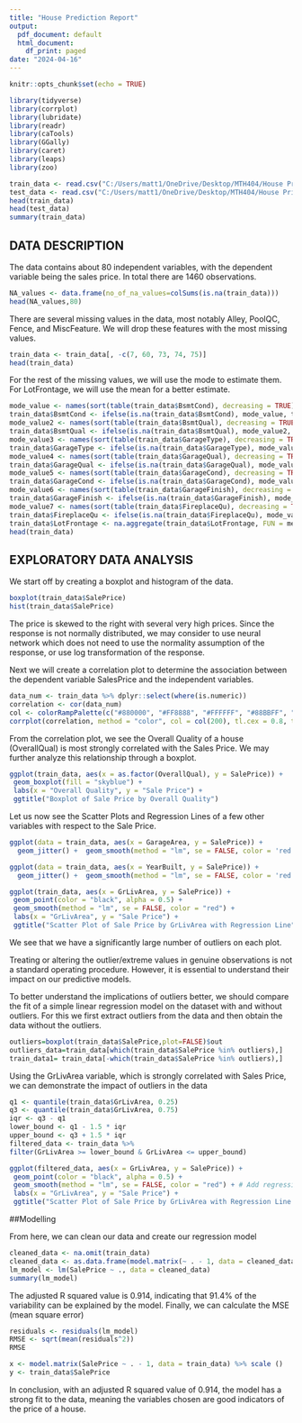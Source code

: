---
title: "House Prediction Report"
output:
  pdf_document: default
  html_document:
    df_print: paged
date: "2024-04-16"
---

```{r setup, include=FALSE}
knitr::opts_chunk$set(echo = TRUE)
```

```{r}
library(tidyverse)
library(corrplot)
library(lubridate)
library(readr)
library(caTools)
library(GGally)
library(caret)
library(leaps)
library(zoo)

```

```{r}
train_data <- read.csv("C:/Users/matt1/OneDrive/Desktop/MTH404/House Prices Data/train.csv")
test_data <- read.csv("C:/Users/matt1/OneDrive/Desktop/MTH404/House Prices Data/test.csv")
head(train_data)
head(test_data)
summary(train_data)
```
## DATA DESCRIPTION
The data contains about 80 independent variables, with the dependent variable being the sales price. In total there are 1460 observations.

```{r}
NA_values <- data.frame(no_of_na_values=colSums(is.na(train_data)))
head(NA_values,80)
```
There are several missing values in the data, most notably Alley, PoolQC, Fence, and MiscFeature. We will drop these features with the most missing values.

```{r}
train_data <- train_data[, -c(7, 60, 73, 74, 75)]
head(train_data)
```
For the rest of the missing values, we will use the mode to estimate them. For LotFrontage, we will use the mean for a better estimate.

```{r}
mode_value <- names(sort(table(train_data$BsmtCond), decreasing = TRUE))[1]
train_data$BsmtCond <- ifelse(is.na(train_data$BsmtCond), mode_value, train_data$BsmtCond)
mode_value2 <- names(sort(table(train_data$BsmtQual), decreasing = TRUE))[1]
train_data$BsmtQual <- ifelse(is.na(train_data$BsmtQual), mode_value2, train_data$BsmtQual)
mode_value3 <- names(sort(table(train_data$GarageType), decreasing = TRUE))[1]
train_data$GarageType <- ifelse(is.na(train_data$GarageType), mode_value3, train_data$GarageType)
mode_value4 <- names(sort(table(train_data$GarageQual), decreasing = TRUE))[1]
train_data$GarageQual <- ifelse(is.na(train_data$GarageQual), mode_value4, train_data$GarageQual)
mode_value5 <- names(sort(table(train_data$GarageCond), decreasing = TRUE))[1]
train_data$GarageCond <- ifelse(is.na(train_data$GarageCond), mode_value5, train_data$GarageCond)
mode_value6 <- names(sort(table(train_data$GarageFinish), decreasing = TRUE))[1]
train_data$GarageFinish <- ifelse(is.na(train_data$GarageFinish), mode_value6, train_data$GarageFinish)
mode_value7 <- names(sort(table(train_data$FireplaceQu), decreasing = TRUE))[1]
train_data$FireplaceQu <- ifelse(is.na(train_data$FireplaceQu), mode_value7, train_data$FireplaceQu)
train_data$LotFrontage <- na.aggregate(train_data$LotFrontage, FUN = mean, na.rm = TRUE)
head(train_data)
```
## EXPLORATORY DATA ANALYSIS
We start off by creating a boxplot and histogram of the data.

```{r}
boxplot(train_data$SalePrice)
hist(train_data$SalePrice)
```
The price is skewed to the right with several very high prices. Since the response is not normally distributed, we may consider to use neural network which does not need to use the normality assumption of the response, or use log transformation of the response.

Next we will create a correlation plot to determine the association between the dependent variable SalesPrice and the independent variables.

```{r}
data_num <- train_data %>% dplyr::select(where(is.numeric))
correlation <- cor(data_num)
col <- colorRampPalette(c("#880000", "#FF8888", "#FFFFFF", "#88BBFF", "#000088")) # Darker blue and red
corrplot(correlation, method = "color", col = col(200), tl.cex = 0.8, tl.col = "black")
```
From the correlation plot, we see the Overall Quality of a house (OverallQual) is most strongly correlated with the Sales Price. We may further analyze this relationship through a boxplot.

```{r}
ggplot(train_data, aes(x = as.factor(OverallQual), y = SalePrice)) +
 geom_boxplot(fill = "skyblue") +
 labs(x = "Overall Quality", y = "Sale Price") +
 ggtitle("Boxplot of Sale Price by Overall Quality")
```
Let us now see the Scatter Plots and Regression Lines of a few other variables with respect to the Sale Price.

```{r}
ggplot(data = train_data, aes(x = GarageArea, y = SalePrice)) +
  geom_jitter() +  geom_smooth(method = "lm", se = FALSE, color = 'red')+labs(title="Scatter plot of Garage Area and Price", x="Garage Area",y="Sale Price")
```

```{r}
ggplot(data = train_data, aes(x = YearBuilt, y = SalePrice)) +
  geom_jitter() +  geom_smooth(method = "lm", se = FALSE, color = 'red')+labs(title="Scatter plot of Year Built and Price", x="Year Built",y="Sale Price")
```

```{r}
ggplot(train_data, aes(x = GrLivArea, y = SalePrice)) +
 geom_point(color = "black", alpha = 0.5) +
 geom_smooth(method = "lm", se = FALSE, color = "red") +
 labs(x = "GrLivArea", y = "Sale Price") +
 ggtitle("Scatter Plot of Sale Price by GrLivArea with Regression Line")
```

We see that we have a significantly large number of outliers on each plot.

Treating or altering the outlier/extreme values in genuine observations is not a standard operating procedure. However, it is essential to understand their impact on our predictive models.

To better understand the implications of outliers better, we should compare the fit of a simple linear regression model on the dataset with and without outliers. For this we first extract outliers from the data and then obtain the data without the outliers.
```{r}
outliers=boxplot(train_data$SalePrice,plot=FALSE)$out
outliers_data=train_data[which(train_data$SalePrice %in% outliers),]
train_data1= train_data[-which(train_data$SalePrice %in% outliers),]
```

Using the GrLivArea variable, which is strongly correlated with Sales Price, we can demonstrate the impact of outliers in the data

```{r}
q1 <- quantile(train_data$GrLivArea, 0.25)
q3 <- quantile(train_data$GrLivArea, 0.75)
iqr <- q3 - q1
lower_bound <- q1 - 1.5 * iqr
upper_bound <- q3 + 1.5 * iqr
filtered_data <- train_data %>%
filter(GrLivArea >= lower_bound & GrLivArea <= upper_bound)
```

```{r}
ggplot(filtered_data, aes(x = GrLivArea, y = SalePrice)) +
 geom_point(color = "black", alpha = 0.5) +
 geom_smooth(method = "lm", se = FALSE, color = "red") + # Add regression line
 labs(x = "GrLivArea", y = "Sale Price") +
 ggtitle("Scatter Plot of Sale Price by GrLivArea with Regression Line (Outliers Removed)")
```
##Modelling

From here, we can clean our data and create our regression model

```{r}
cleaned_data <- na.omit(train_data) 
cleaned_data <- as.data.frame(model.matrix(~ . - 1, data = cleaned_data))
lm_model <- lm(SalePrice ~ ., data = cleaned_data)
summary(lm_model)
```
The adjusted R squared value is 0.914, indicating that 91.4% of the variability can be explained by the model. Finally, we can calculate the MSE (mean square error)

```{r}
residuals <- residuals(lm_model)
RMSE <- sqrt(mean(residuals^2))
RMSE
```
```{r}
x <- model.matrix(SalePrice ~ . - 1, data = train_data) %>% scale ()
y <- train_data$SalePrice
```

In conclusion, with an adjusted R squared value of 0.914, the model has a strong fit to the data, meaning the variables chosen are good indicators of the price of a house. 
